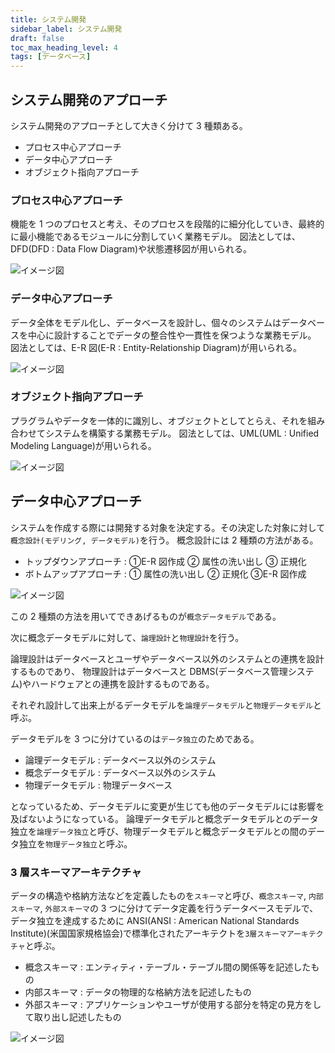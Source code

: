 ```yaml
---
title: システム開発
sidebar_label: システム開発
draft: false
toc_max_heading_level: 4
tags: [データベース]
---
```


## システム開発のアプローチ

システム開発のアプローチとして大きく分けて 3 種類ある。

- プロセス中心アプローチ
- データ中心アプローチ
- オブジェクト指向アプローチ

### プロセス中心アプローチ

機能を 1 つのプロセスと考え、そのプロセスを段階的に細分化していき、最終的に最小機能であるモジュールに分割していく業務モデル。
図法としては、DFD(DFD : Data Flow Diagram)や状態遷移図が用いられる。

![イメージ図](/img/svg/Database/system-development/system-development-1.drawio.svg "プロセス中心アプローチ")

### データ中心アプローチ

データ全体をモデル化し、データベースを設計し、個々のシステムはデータベースを中心に設計することでデータの整合性や一貫性を保つような業務モデル。
図法としては、E-R 図(E-R : Entity-Relationship Diagram)が用いられる。

![イメージ図](/img/svg/Database/system-development/system-development-2.drawio.svg "データ中心アプローチ")

### オブジェクト指向アプローチ

プラグラムやデータを一体的に識別し、オブジェクトとしてとらえ、それを組み合わせてシステムを構築する業務モデル。
図法としては、UML(UML : Unified Modeling Language)が用いられる。

![イメージ図](/img/svg/Database/system-development/system-development-3.drawio.svg "オブジェクト指向アプローチ")

## データ中心アプローチ

システムを作成する際には開発する対象を決定する。その決定した対象に対して`概念設計(モデリング, データモデル)`を行う。
概念設計には 2 種類の方法がある。

- トップダウンアプローチ : ①E-R 図作成 ② 属性の洗い出し ③ 正規化
- ボトムアップアプローチ : ① 属性の洗い出し ② 正規化 ③E-R 図作成

![イメージ図](/img/svg/Database/system-development/system-development-4.drawio.svg "トップダウンアプローチとボトムアップアプローチ")

この 2 種類の方法を用いてできあげるものが`概念データモデル`である。

次に概念データモデルに対して、`論理設計`と`物理設計`を行う。

論理設計はデータベースとユーザやデータベース以外のシステムとの連携を設計するものであり、
物理設計はデータベースと DBMS(データベース管理システム)やハードウェアとの連携を設計するものである。

それぞれ設計して出来上がるデータモデルを`論理データモデル`と`物理データモデル`と呼ぶ。

データモデルを 3 つに分けているのは`データ独立`のためである。

- 論理データモデル : データベース以外のシステム
- 概念データモデル : データベース以外のシステム
- 物理データモデル : 物理データベース

となっているため、データモデルに変更が生じても他のデータモデルには影響を及ばないようになっている。
論理データモデルと概念データモデルとのデータ独立を`論理データ独立`と呼び、物理データモデルと概念データモデルとの間のデータ独立を`物理データ独立`と呼ぶ。

### 3 層スキーマアーキテクチャ

データの構造や格納方法などを定義したものを`スキーマ`と呼び、`概念スキーマ`, `内部スキーマ`, `外部スキーマ`の 3 つに分けてデータ定義を行うデータベースモデルで、データ独立を達成するために
ANSI(ANSI : American National Standards Institute)(米国国家規格協会)で標準化されたアーキテクトを`3層スキーマアーキテクチャ`と呼ぶ。

- 概念スキーマ : エンティティ・テーブル・テーブル間の関係等を記述したもの
- 内部スキーマ : データの物理的な格納方法を記述したもの
- 外部スキーマ : アプリケーションやユーザが使用する部分を特定の見方をして取り出し記述したもの

![イメージ図](/img/svg/Database/system-development/system-development-5.drawio.svg "3層スキーマアーキテクチャ")
